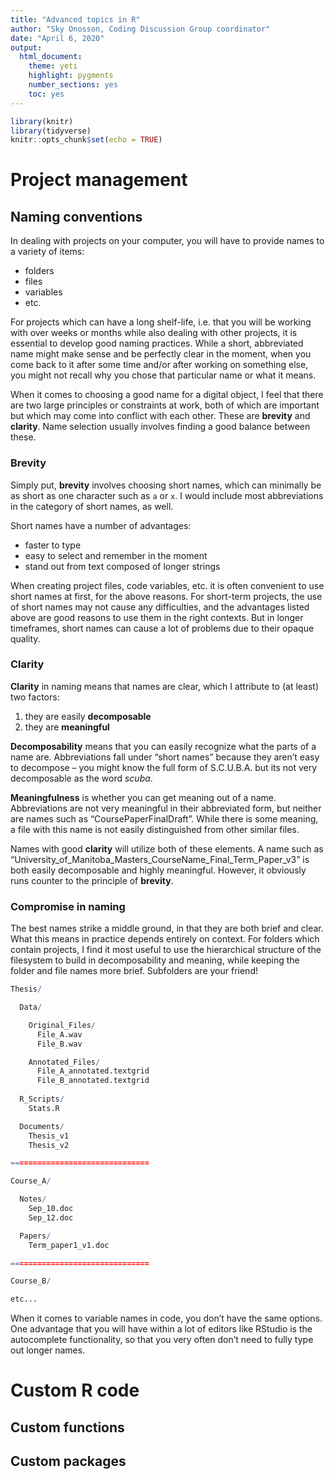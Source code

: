 ```yaml
---
title: "Advanced topics in R"
author: "Sky Onosson, Coding Discussion Group coordinator"
date: "April 6, 2020"
output: 
  html_document: 
    theme: yeti
    highlight: pygments
    number_sections: yes
    toc: yes
---
```


```r
library(knitr)
library(tidyverse)
knitr::opts_chunk$set(echo = TRUE)
```

# Project management

## Naming conventions

In dealing with projects on your computer, you will have to provide names to a variety of items:

* folders
* files
* variables
* etc.

For projects which can have a long shelf-life, i.e. that you will be working with over weeks or months while also dealing with other projects, it is essential to develop good naming practices. While a short, abbreviated name might make sense and be perfectly clear in the moment, when you come back to it after some time and/or after working on something else, you might not recall why you chose that particular name or what it means.

When it comes to choosing a good name for a digital object, I feel that there are two large principles or constraints at work, both of which are important but which may come into conflict with each other. These are **brevity** and **clarity**. Name selection usually involves finding a good balance between these.

### Brevity

Simply put, **brevity** involves choosing short names, which can minimally be as short as one character such as `a` or `x`. I would include most abbreviations in the category of short names, as well. 

Short names have a number of advantages:

* faster to type
* easy to select and remember in the moment
* stand out from text composed of longer strings

When creating project files, code variables, etc. it is often convenient to use short names at first, for the above reasons. For short-term projects, the use of short names may not cause any difficulties, and the advantages listed above are good reasons to use them in the right contexts.
But in longer timeframes, short names can cause a lot of problems due to their opaque quality.

### Clarity

**Clarity** in naming means that names are clear, which I attribute to (at least) two factors:

1. they are easily **decomposable**
1. they are **meaningful**

**Decomposability** means that you can easily recognize what the parts of a name are. Abbreviations fall under "short names" because they aren't easy to decompose -- you might know the full form of S.C.U.B.A. but its not very decomposable as the word *scuba*.

**Meaningfulness** is whether you can get meaning out of a name. Abbreviations are not very meaningful in their abbreviated form, but neither are names such as "CoursePaperFinalDraft". While there is some meaning, a file with this name is not easily distinguished from other similar files.

Names with good **clarity** will utilize both of these elements. A name such as "University_of_Manitoba_Masters_CourseName_Final_Term_Paper_v3" is both easily decomposable and highly meaningful. However, it obviously runs counter to the principle of **brevity**.

### Compromise in naming

The best names strike a middle ground, in that they are both brief and clear. What this means in practice depends entirely on context. For folders which contain projects, I find it most useful to use the hierarchical structure of the filesystem to build in decomposability and meaning, while keeping the folder and file names more brief. Subfolders are your friend!

```r
Thesis/

  Data/

    Original_Files/
      File_A.wav
      File_B.wav

    Annotated_Files/
      File_A_annotated.textgrid
      File_B_annotated.textgrid
  
  R_Scripts/
    Stats.R

  Documents/
    Thesis_v1
    Thesis_v2

===============================

Course_A/

  Notes/
    Sep_10.doc
    Sep_12.doc

  Papers/
    Term_paper1_v1.doc

===============================

Course_B/

etc...
```

When it comes to variable names in code, you don't have the same options. One advantage that you will have within a lot of editors like RStudio is the autocomplete functionality, so that you very often don't need to fully type out longer names.






# Custom R code

## Custom functions

## Custom packages